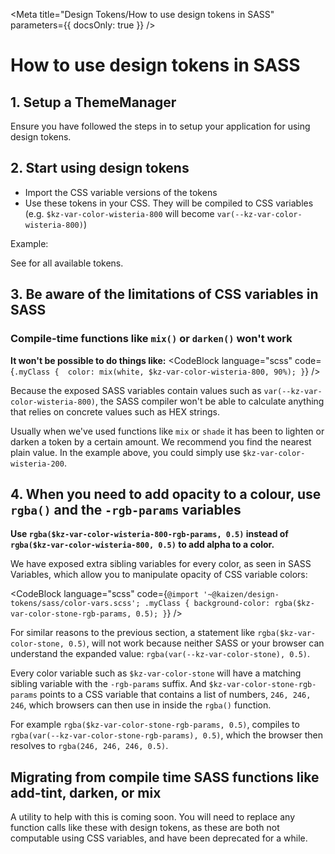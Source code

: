 
<Meta title="Design Tokens/How to use design tokens in SASS" parameters={{ docsOnly: true }} />

# How to use design tokens in SASS

## 1. Setup a ThemeManager

Ensure you have followed the steps in <LinkToStory storyModule={gettingStartedPage} /> to setup your application for using design tokens.

## 2. Start using design tokens

* Import the CSS variable versions of the tokens
* Use these tokens in your CSS. They will be compiled to CSS variables (e.g. `$kz-var-color-wisteria-800` will become `var(--kz-var-color-wisteria-800)`)

Example:
<CodeBlock language="scss" code={exampleSass} />

See <LinkToStory storyModule={apiPage} /> for all available tokens.


## 3. Be aware of the limitations of CSS variables in SASS

### Compile-time functions like `mix()` or `darken()` won't work

**It won't be possible to do things like:**
<CodeBlock language="scss" code={`.myClass { 
    color: mix(white, $kz-var-color-wisteria-800, 90%);
}`} />


Because the exposed SASS variables contain values such as `var(--kz-var-color-wisteria-800)`, the SASS compiler won't be able to calculate anything that relies on concrete values such as HEX strings.

Usually when we've used functions like `mix` or `shade` it has been to lighten or darken a token by a certain amount. We recommend you find the nearest plain value. In the example above, you could simply use `$kz-var-color-wisteria-200`.

## 4. When you need to add opacity to a colour, use `rgba()` and the `-rgb-params` variables

**Use `rgba($kz-var-color-wisteria-800-rgb-params, 0.5)` instead of `rgba($kz-var-color-wisteria-800, 0.5)` to add alpha to a color.**

We have exposed extra sibling variables for every color, as seen in <LinkToStory storyModule={apiPage} hash="sass-variables">SASS Variables</LinkToStory>, which allow you to manipulate opacity of CSS variable colors:

<CodeBlock language="scss" code={`@import '~@kaizen/design-tokens/sass/color-vars.scss';
.myClass {
    background-color: rgba($kz-var-color-stone-rgb-params, 0.5);
}`} />

For similar reasons to the previous section, a statement like `rgba($kz-var-color-stone, 0.5)`, will not work because neither SASS or your browser can understand the expanded value: `rgba(var(--kz-var-color-stone), 0.5)`.

Every color variable such as `$kz-var-color-stone` will have a matching sibling variable with the `-rgb-params` suffix. And `$kz-var-color-stone-rgb-params` points to a CSS variable that contains a list of numbers, `246, 246, 246`, which browsers can then use in inside the `rgba()` function. 

For example `rgba($kz-var-color-stone-rgb-params, 0.5)`, compiles to `rgba(var(--kz-var-color-stone-rgb-params), 0.5)`, which the browser then resolves to `rgba(246, 246, 246, 0.5)`.


## Migrating from compile time SASS functions like add-tint, darken, or mix

A utility to help with this is coming soon. You will need to replace any function calls like these with design tokens, as these are both not computable using CSS variables, and have been deprecated for a while.
